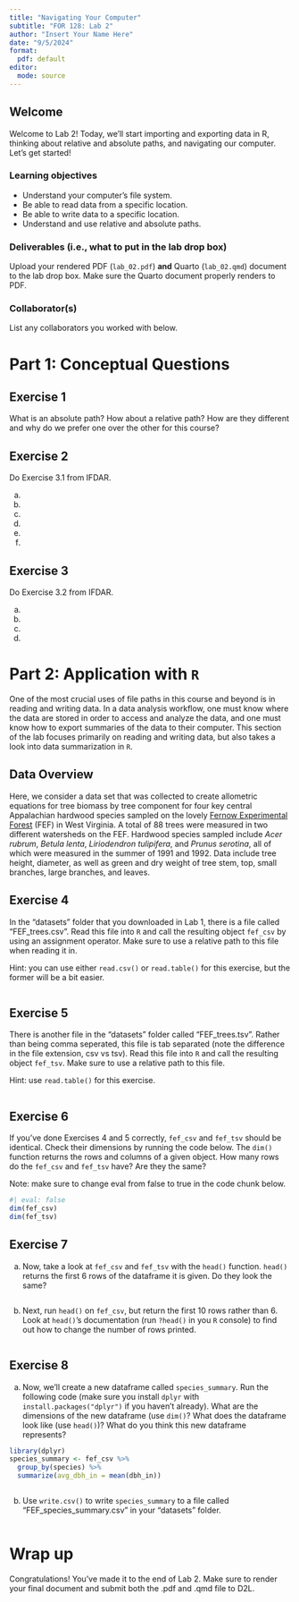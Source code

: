 ```yaml
---
title: "Navigating Your Computer"
subtitle: "FOR 128: Lab 2"
author: "Insert Your Name Here"
date: "9/5/2024"
format:
  pdf: default
editor: 
  mode: source
---
```


## Welcome

Welcome to Lab 2! Today, we'll start importing and exporting data in R, thinking about relative and absolute paths, and navigating our computer. Let's get started!

### Learning objectives

-   Understand your computer's file system.
-   Be able to read data from a specific location.
-   Be able to write data to a specific location.
-   Understand and use relative and absolute paths.

### Deliverables (i.e., what to put in the lab drop box)

Upload your rendered PDF (`lab_02.pdf`) **and** Quarto (`lab_02.qmd`) document to the lab drop box. Make sure the Quarto document properly renders to PDF.

### Collaborator(s)

List any collaborators you worked with below. 






# Part 1: Conceptual Questions

## Exercise 1

What is an absolute path? How about a relative path? How are they different and why do we prefer one over the other for this course? 




## Exercise 2

Do Exercise 3.1 from IFDAR.

(a)

(b)

(c)

(d)

(e)

(f)


## Exercise 3

Do Exercise 3.2 from IFDAR.

(a)

(b)

(c)

(d)




# Part 2: Application with `R`

One of the most crucial uses of file paths in this course and beyond is in reading and writing data. In a data analysis workflow, one must know where the data are stored in order to access and analyze the data, and one must know how to export summaries of the data to their computer. This section of the lab focuses primarily on reading and writing data, but also takes a look into data summarization in `R`.

## Data Overview

Here, we consider a data set that was collected to create allometric equations for tree biomass by tree component for four key central Appalachian hardwood species sampled on the lovely [Fernow Experimental Forest](https://research.fs.usda.gov/nrs/forestsandranges/locations/fernow) (FEF) in West Virginia. A total of 88 trees were measured in two different watersheds on the FEF. Hardwood species sampled include *Acer rubrum*, *Betula lenta*, *Liriodendron tulipifera*, and *Prunus serotina*, all of which were measured in the summer of 1991 and 1992. Data include tree height, diameter, as well as green and dry weight of tree stem, top, small branches, large branches, and leaves.


## Exercise 4

In the "datasets" folder that you downloaded in Lab 1, there is a file called "FEF_trees.csv". Read this file into `R` and call the resulting object `fef_csv` by using an assignment operator. Make sure to use a relative path to this file when reading it in.

Hint: you can use either `read.csv()` or `read.table()` for this exercise, but the former will be a bit easier. 


```r

```

## Exercise 5

There is another file in the "datasets" folder called "FEF_trees.tsv". Rather than being comma seperated, this file is tab separated (note the difference in the file extension, csv vs tsv). Read this file into `R` and call the resulting object `fef_tsv`. Make sure to use a relative path to this file.

Hint: use `read.table()` for this exercise. 

```r

```

## Exercise 6

If you've done Exercises 4 and 5 correctly, `fef_csv` and `fef_tsv` should be identical. Check their dimensions by running the code below. The `dim()` function returns the rows and columns of a given object. How many rows do the `fef_csv` and `fef_tsv` have? Are they the same? 

Note: make sure to change eval from false to true in the code chunk below. 

```r
#| eval: false
dim(fef_csv)
dim(fef_tsv)
```

## Exercise 7


(a) Now, take a look at `fef_csv` and `fef_tsv` with the `head()` function. `head()` returns the first 6 rows of the dataframe it is given. Do they look the same? 

```r


```

(b) Next, run `head()` on `fef_csv`, but return the first 10 rows rather than 6. Look at `head()`'s documentation (run `?head()` in you `R` console) to find out how to change the number of rows printed. 

```r

```

## Exercise 8

(a) Now, we'll create a new dataframe called `species_summary`. Run the following code (make sure you install `dplyr` with `install.packages("dplyr")` if you haven't already). What are the dimensions of the new dataframe (use `dim()`? What does the dataframe look like (use `head()`)? What do you think this new dataframe represents? 

```r
library(dplyr)
species_summary <- fef_csv %>%
  group_by(species) %>%
  summarize(avg_dbh_in = mean(dbh_in))
```

```r

```



(b) Use `write.csv()` to write `species_summary` to a file called "FEF_species_summary.csv" in your "datasets" folder. 

```r

```


# Wrap up

Congratulations! You've made it to the end of Lab 2. Make sure to render your final document and submit both the .pdf and .qmd file to D2L.
